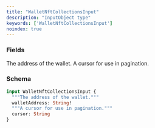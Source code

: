 ```yaml
---
title: "WalletNftCollectionsInput"
description: "InputObject type"
keywords: ['WalletNftCollectionsInput']
noindex: true
---
```


### Fields

<ResponseField name="walletAddress" type="String!" required>
  The address of the wallet.
</ResponseField>

<ResponseField name="cursor" type="String">
  A cursor for use in pagination.
</ResponseField>

### Schema


```graphql 
input WalletNftCollectionsInput {
  """The address of the wallet."""
  walletAddress: String!
  """A cursor for use in pagination."""
  cursor: String
}
```
